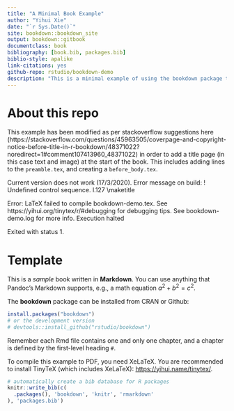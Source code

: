 ```yaml
--- 
title: "A Minimal Book Example"
author: "Yihui Xie"
date: "`r Sys.Date()`"
site: bookdown::bookdown_site
output: bookdown::gitbook
documentclass: book
bibliography: [book.bib, packages.bib]
biblio-style: apalike
link-citations: yes
github-repo: rstudio/bookdown-demo
description: "This is a minimal example of using the bookdown package to write a book. The output format for this example is bookdown::gitbook. It has been altered to include a custom title page when output is pdf"
---
```


# About this repo

This example has been modified as per stackoverflow suggestions here (https://stackoverflow.com/questions/45963505/coverpage-and-copyright-notice-before-title-in-r-bookdown/48371022?noredirect=1#comment107413960_48371022) in order to add a title page (in this case text and image) at the start of the book. This includes adding lines to the `preamble.tex`, and creating a `before_body.tex`.

Current version does not work (17/3/2020).
Error message on build:
! Undefined control sequence.
l.127 \\maketitle

Error: LaTeX failed to compile bookdown-demo.tex. See https://yihui.org/tinytex/r/#debugging for debugging tips. See bookdown-demo.log for more info.
Execution halted

Exited with status 1.


# Template

This is a _sample_ book written in **Markdown**. You can use anything that Pandoc's Markdown supports, e.g., a math equation $a^2 + b^2 = c^2$.

The **bookdown** package can be installed from CRAN or Github:

```r
install.packages("bookdown")
# or the development version
# devtools::install_github("rstudio/bookdown")
```

Remember each Rmd file contains one and only one chapter, and a chapter is defined by the first-level heading `#`.

To compile this example to PDF, you need XeLaTeX. You are recommended to install TinyTeX (which includes XeLaTeX): <https://yihui.name/tinytex/>.

```r
# automatically create a bib database for R packages
knitr::write_bib(c(
  .packages(), 'bookdown', 'knitr', 'rmarkdown'
), 'packages.bib')
```
